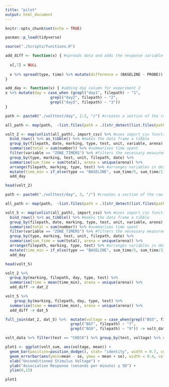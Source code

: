 ```yaml
---
title: "pilot"
output: html_document
---
```


```r
knitr::opts_chunk$set(echo = TRUE)

pacman::p_load(tidyverse)

source("./Scripts/functions.R")
```

```r
add_diff <- function(x) { #spreads data and adds the response variable 'difference'
  
  x[,7] = NULL
  
  x %>% spread(type, time) %>% mutate(difference = (BASELINE - PROBE))
}

add_day <- function(x) { #adding day column for experiment 2
x %>% mutate(day = case_when (grepl("day1", filepath) ~ "1",
                    grepl("day2", filepath) ~ "2",
                    grepl("day3", filepath) ~ "3"))
}
```

```r
path <- paste0("./volttest/day", 1:2, "/") #creates a section of the raw data filepaths

all_path <- map(path,  ~list.files(path = .)[str_detect(list.files(path = .), ".csv")] ) %>% map2(.,path,~ paste0(.y, .x)) 

volt_2 <- map(unlist(all_path), import_csv) %>% #uses import_csv function from the source script functions.R to modify the raw data into R suitable structure
  bind_rows() %>% as_tibble() %>% #makes the data frame a tibble
  group_by(filepath, date, marking, type, test, unit, variable, arena) %>% #groups columns for summarising
  summarise(total = sum(number)) %>% #summarises time spent
  filter(variable == "ZONE_TIMERS") %>% #filters the necessary measurement "ZONE TIMERS"
  group_by(type, marking, test, unit, filepath, date) %>%
  summarise(sum_time = sum(total), arena = unique(arena)) %>% 
  arrange(filepath, marking, type, test) %>% #arranges variables in desireable order
  mutate(time_min = if_else(type == "BASELINE", sum_time/5, sum_time/1)) %>% #standardises BASELINE and PROBE to per minute
  add_day

head(volt_2)

path <- paste0("./volttest/day", 3, "/") #creates a section of the raw data filepaths

all_path <- map(path,  ~list.files(path = .)[str_detect(list.files(path = .), ".csv")] ) %>% map2(.,path,~ paste0(.y, .x)) 

volt_5 <- map(unlist(all_path), import_csv) %>% #uses import_csv function from the source script functions.R to modify the raw data into R suitable structure
  bind_rows() %>% as_tibble() %>% #makes the data frame a tibble
  group_by(filepath, date, marking, type, test, unit, variable, arena) %>% #groups columns for summarising
  summarise(total = sum(number)) %>% #summarises time spent
  filter(variable == "ZONE_TIMERS") %>% #filters the necessary measurement "ZONE TIMERS"
  group_by(type, marking, test, unit, filepath, date) %>%
  summarise(sum_time = sum(total), arena = unique(arena)) %>% 
  arrange(filepath, marking, type, test) %>% #arranges variables in desirable order
  mutate(time_min = if_else(type == "BASELINE", sum_time/5, sum_time/3)) %>% #standardises BASELINE and PROBE to per minute
  add_day

head(volt_5)
```

```r
volt_2 %>%
  group_by(marking, filepath, day, type, test) %>%
  summarise(time = mean(time_min), arena = unique(arena)) %>%
  add_diff -> dat_2

volt_5 %>%
    group_by(marking, filepath, day, type, test) %>% 
  summarise(time = mean(time_min), arena = unique(arena)) %>%
  add_diff -> dat_5

full_join(dat_2, dat_5) %>%  mutate(voltage = case_when(grepl("BG5", filepath) ~ "5",
                             grepl("BG7", filepath) ~ "7",
                             grepl("BG9", filepath) ~ "9")) -> volt_data
```

```r
volt_data %>% filter(test == "CHECK") %>% group_by(test, voltage) %>% summarise(mean = mean(difference), sd = sd(difference), se = sd(difference)/sqrt(n())) -> volt_sum

plot1 <- ggplot(volt_sum, aes(voltage, mean)) +
  geom_bar(position=position_dodge(), stat= "identity", width = 0.7, colour="black") +
  geom_errorbar(aes(ymin=mean - se, ymax = mean + se), width = 0.4, colour = "black", position=position_dodge(0.9)) +
  xlab("Unconditioned Stimulus Voltage") +
  ylab("Association Response (seconds per minute) ± SD") +
  ylim(0,15)

plot1
```

